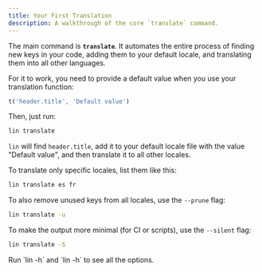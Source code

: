 ```yaml
---
title: Your First Translation
description: A walkthrough of the core `translate` command.
---
```



The main command is **`translate`**. It automates the entire process of finding new keys in your code, adding them to your default locale, and translating them into all other languages.

For it to work, you need to provide a default value when you use your translation function:

```js
t('header.title', 'Default value')
```

Then, just run:

```bash
lin translate
```

`lin` will find `header.title`, add it to your default locale file with the value "Default value", and then translate it to all other locales.

To translate only specific locales, list them like this:

```bash
lin translate es fr
```

To also remove unused keys from all locales, use the `--prune` flag:

```bash
lin translate -u
```

To make the output more minimal (for CI or scripts), use the `--silent` flag:

```bash
lin translate -S
```

<Aside type="tip">
  Run `lin -h` and `lin <command> -h` to see all the options.
</Aside> 